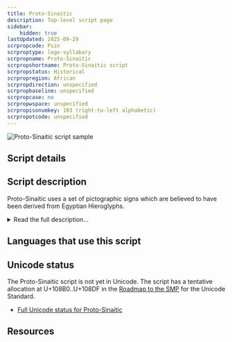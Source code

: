 ```yaml
---
title: Proto-Sinaitic
description: Top-level script page
sidebar:
    hidden: true
lastUpdated: 2025-09-29
scrpropcode: Psin
scrproptype: logo-syllabary
scrpropname: Proto-Sinaitic
scrpropshortname: Proto-Sinaitic script
scrpropstatus: Historical
scrpropregion: African
scrpropdirection: unspecified
scrpropbaseline: unspecified
scrpropcase: no
scrpropwspace: unspecified
scrpropisonumkey: 103 (right-to-left alphabetic)
scrpropotcode: unspecified
---
```



![Proto-Sinaitic script sample](../images/psin-sample.jpg "B'alat inscription")

## Script details

<ScriptDetails />

## Script description

Proto-Sinaitic uses a set of pictographic signs which are believed to have been derived from Egyptian Hieroglyphs.

<details>
<summary>Read the full description...</summary>The earliest inscriptions date from between the 16th and 19th centuries BC. The script is a consonantal alphabet, and it is considered to be the first attested independent writing system of this type.
</details>

## Languages that use this script

<WsList script='Psin' wsMax='5' />

## Unicode status

The Proto-Sinaitic script is not yet in Unicode. The script has a tentative allocation at U+108B0..U+108DF in the [Roadmap to the SMP](http://www.unicode.org/roadmaps/smp/) for the Unicode Standard.

- [Full Unicode status for Proto-Sinaitic](/scrlang/unicode/psin-unicode)



## Resources

<ScriptResources detailSummary='seemore' />


